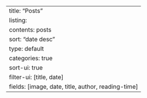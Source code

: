 ---
title: "Posts"
listing:
  contents: posts
  sort: "date desc"
  type: default
  categories: true
  sort-ui: true
  filter-ui: [title, date]
  fields: [image, date, title, author, reading-time]
---